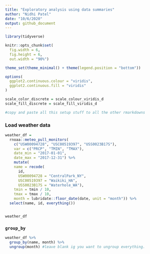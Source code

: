 ```yaml
---
title: "Exploratory analysis using data summaries"
author: "Nidhi Patel"
date: "10/6/2020"
output: github_document
---
```


```r
library(tidyverse)

knitr::opts_chunk$set(
  fig.width = 6,
  fig.height = 6,
  out.width = "90%")

theme_set(theme_minimal() + theme(legend.position = "bottom"))

options(
  ggplot2.continuous.colour = "viridis",
  ggplot2.continuous.fill = "viridis"
)

scale_color_discrete = scale_colour_viridis_d
scale_fill_discrete = scale_fill_viridis_d

#copy and paste all this setup stuff to all the other rmarkdowns

```


### Load weather data

```r
weather_df = 
  rnoaa::meteo_pull_monitors( 
    c("USW00094728", "USC00519397", "USS0023B17S"), 
    var = c("PRCP", "TMIN", "TMAX"), 
    date_min = "2017-01-01",
    date_max = "2017-12-31") %>%
    mutate(
    name = recode(
      id, 
      USW00094728 = "CentralPark_NY", 
      USC00519397 = "Waikiki_HA",
      USS0023B17S = "Waterhole_WA"),
    tmin = tmin / 10,
    tmax = tmax / 10,
    month = lubridate::floor_date(date, unit = "month")) %>% 
  select(name, id, everything())


weather_df
```


### `group_by`

```r
weather_df %>% 
  group_by(name, month) %>% 
  ungroup(month) #leave blank ig you want to ungroup everything. 
```

